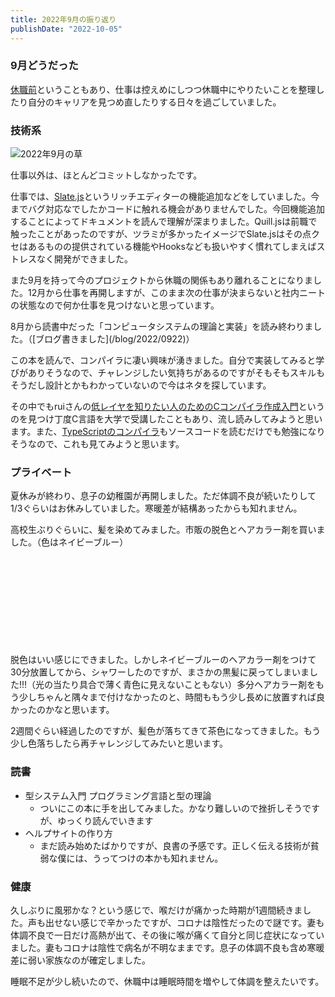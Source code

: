 ```yaml
---
title: 2022年9月の振り返り
publishDate: "2022-10-05"
---
```


### 9月どうだった

[休職前](/blog/2022/0930)ということもあり、仕事は控えめにしつつ休職中にやりたいことを整理したり自分のキャリアを見つめ直したりする日々を過ごしていました。

### 技術系

![2022年9月の草](/images/202209_github.png)

仕事以外は、ほとんどコミットしなかったです。

仕事では、[Slate.js](https://www.slatejs.org/examples/richtext)というリッチエディターの機能追加などをしていました。今までバグ対応なでしたかコードに触れる機会がありませんでした。今回機能追加することによってドキュメントを読んで理解が深まりました。Quill.jsは前職で触ったことがあったのですが、ツラミが多かったイメージでSlate.jsはその点クセはあるものの提供されている機能やHooksなども扱いやすく慣れてしまえばストレスなく開発ができました。

また9月を持って今のプロジェクトから休職の関係もあり離れることになりました。12月から仕事を再開しますが、このまま次の仕事が決まらないと社内ニートの状態なので何か仕事を見つけないと思っています。

<p><budoux-ja>8月から読書中だった「コンピュータシステムの理論と実装」を読み終わりました。（[ブログ書きました](/blog/2022/0922)）</budoux-ja></p>

この本を読んで、コンパイラに凄い興味が湧きました。自分で実装してみると学びがありそうなので、チャレンジしたい気持ちがあるのですがそもそもスキルもそうだし設計とかもわかっていないので今はネタを探しています。

その中でもruiさんの[低レイヤを知りたい人のためのCコンパイラ作成入門](https://www.sigbus.info/compilerbook)というのを見つけ丁度C言語を大学で受講したこともあり、流し読みしてみようと思います。また、[TypeScriptのコンパイラ](https://github.com/Microsoft/TypeScript/tree/main/src/compiler)もソースコードを読むだけでも勉強になりそうなので、これも見てみようと思います。


### プライベート
夏休みが終わり、息子の幼稚園が再開しました。ただ体調不良が続いたりして1/3ぐらいはお休みしていました。寒暖差が結構あったからも知れません。

高校生ぶりぐらいに、髪を染めてみました。市販の脱色とヘアカラー剤を買いました。（色はネイビーブルー）

<div class="iframely-embed"><div class="iframely-responsive" style="height: 140px; padding-bottom: 0;"><a href="https://www.cosme.net/product/product_id/10213002/sku/1099630" data-iframely-url="//iframely.net/6BE7Llj"></a></div></div>

脱色はいい感じにできました。しかしネイビーブルーのヘアカラー剤をつけて30分放置してから、シャワーしたのですが、まさかの黒髪に戻ってしまいました!!!（光の当たり具合で薄く青色に見えないこともない）多分ヘアカラー剤をもう少しちゃんと隅々まで付けなかったのと、時間ももう少し長めに放置すれば良かったのかなと思います。

2週間ぐらい経過したのですが、髪色が落ちてきて茶色になってきました。もう少し色落ちしたら再チャレンジしてみたいと思います。

### 読書

- 型システム入門 プログラミング言語と型の理論
  - ついにこの本に手を出してみました。かなり難しいので挫折しそうですが、ゆっくり読んでいきます
- ヘルプサイトの作り方
  - まだ読み始めたばかりですが、良書の予感です。正しく伝える技術が貧弱な僕には、うってつけの本かも知れません。

### 健康

久しぶりに風邪かな？という感じで、喉だけが痛かった時期が1週間続きました。声も出せない感じで辛かったですが、コロナは陰性だったので謎です。妻も体調不良で一日だけ高熱が出て、その後に喉が痛くて自分と同じ症状になっていました。妻もコロナは陰性で病名が不明なままです。息子の体調不良も含め寒暖差に弱い家族なのが確定しました。

睡眠不足が少し続いたので、休職中は睡眠時間を増やして体調を整えたいです。
